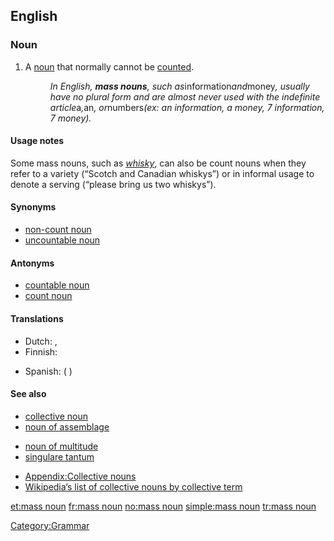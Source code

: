 ==English==
{{wikipedia}}

===Noun===
{{en-noun|sg=[[mass]] [[noun]]}}

# A [[noun]] that normally cannot be [[count]]ed.
#:''In English, '''mass nouns''', such as ''information'' and ''money'', usually have no plural form and are almost never used with the indefinite article ''a'', ''an'', or ''numbers'' (ex: an information, a money, 7 information, 7 money).''

====Usage notes====
Some mass nouns, such as ''[[whisky]]'', can also be count nouns when they refer to a variety (“Scotch and Canadian whiskys”) or in informal usage to denote a serving (“please bring us two whiskys”).

====Synonyms====
* [[non-count noun]]
* [[uncountable noun]]

====Antonyms====
* [[countable noun]]
* [[count noun]]

====Translations====
{{trans-top|noun describing something that cannot be counted}}
* Dutch: {{t|nl|niet-telbaar zelfstandig naamwoord|n}}, {{t|nl|niet-telbaar substantief|n}}
* Finnish: {{t-|fi|ainesana}}
{{trans-mid}}
* Spanish: {{t|es|nombre incontable|m}} ({{t+|es|de}} {{t+|es|sustancia}})
{{trans-bottom}}

====See also====
{{rel-top3|See also}}
* [[collective noun]]
* [[noun of assemblage]]
{{rel-mid3}}
* [[noun of multitude]]
* [[singulare tantum]]
{{rel-mid3}}
* [[Appendix:Collective nouns]]
* [[w:List of collective nouns by collective term|Wikipedia’s list of collective nouns by collective term]]
{{rel-bottom}}

[[Category:Grammar]]

[[et:mass noun]]
[[fr:mass noun]]
[[no:mass noun]]
[[simple:mass noun]]
[[tr:mass noun]]